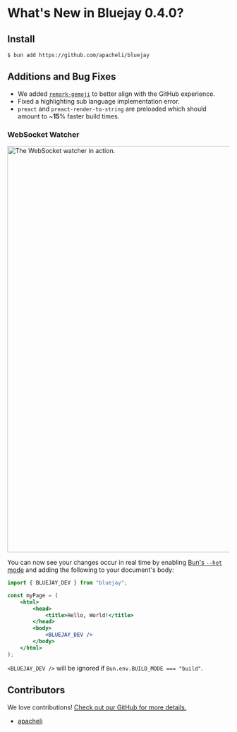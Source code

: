 
# What's New in Bluejay 0.4.0?

## Install

```
$ bun add https://github.com/apacheli/bluejay
```

## Additions and Bug Fixes

- We added [`remark-gemoji`](https://github.com/remarkjs/remark-gemoji) to better align with the GitHub experience.
- Fixed a highlighting sub language implementation error.
- `preact` and `preact-render-to-string` are preloaded which should amount to ~**15**% faster build times.

### WebSocket Watcher

<img src="/bluejay/images/0.4.0-ws-watcher.avif" alt="The WebSocket watcher in action." width="1384" height="922" />

You can now see your changes occur in real time by enabling [Bun's `--hot` mode](https://bun.sh/docs/runtime/hot#hot-mode) and adding the following to your document's body:

```jsx
import { BLUEJAY_DEV } from "bluejay";

const myPage = (
    <html>
        <head>
            <title>Hello, World!</title>
        </head>
        <body>
            <BLUEJAY_DEV />
        </body>
    </html>
);
```

`<BLUEJAY_DEV />` will be ignored if `Bun.env.BUILD_MODE === "build"`.

## Contributors

We love contributions! [Check out our GitHub for more details.](https://github.com/apacheli/bluejay)

- [apacheli](https://github.com/apacheli)
